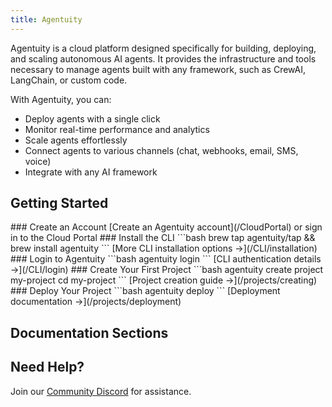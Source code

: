 ```yaml
---
title: Agentuity
---
```


Agentuity is a cloud platform designed specifically for building, deploying, and scaling autonomous AI agents. It provides the infrastructure and tools necessary to manage agents built with any framework, such as CrewAI, LangChain, or custom code.

With Agentuity, you can:
- Deploy agents with a single click
- Monitor real-time performance and analytics
- Scale agents effortlessly
- Connect agents to various channels (chat, webhooks, email, SMS, voice)
- Integrate with any AI framework

## Getting Started


<Steps>
<Step>
### Create an Account
[Create an Agentuity account](/CloudPortal) or sign in to the Cloud Portal
</Step>

<Step>
### Install the CLI
```bash
brew tap agentuity/tap && brew install agentuity
```
[More CLI installation options →](/CLI/installation)
</Step>

<Step>
### Login to Agentuity
```bash
agentuity login
```
[CLI authentication details →](/CLI/login)
</Step>

<Step>
### Create Your First Project
```bash
agentuity create project my-project
cd my-project
```
[Project creation guide →](/projects/creating)
</Step>

<Step>
### Deploy Your Project
```bash
agentuity deploy
```
[Deployment documentation →](/projects/deployment)
</Step>
</Steps>

## Documentation Sections

<Cards>
  <Card
    title="Cloud & Account"
    href="/Cloud"
    description="Learn about Agentuity Cloud features, account management, and general platform information."
  />
  <Card
    title="Command Line Interface"
    href="//CLI"
    description="Get started with the Agentuity CLI for managing your agents and deployments from the terminal."
  />
  <Card
    title="Examples & Tutorials"
    href="/Examples"
    description="Explore sample projects, step-by-step tutorials, and implementation guides."
  />
  <Card
    title="SDKs & Integration"
    href="/SDKs"
    description="Integrate Agentuity Cloud into your applications using our SDKs and APIs."
  />
</Cards>

## Need Help?

Join our [Community Discord](https://discord.com/invite/vtn3hgUfuc) for assistance.